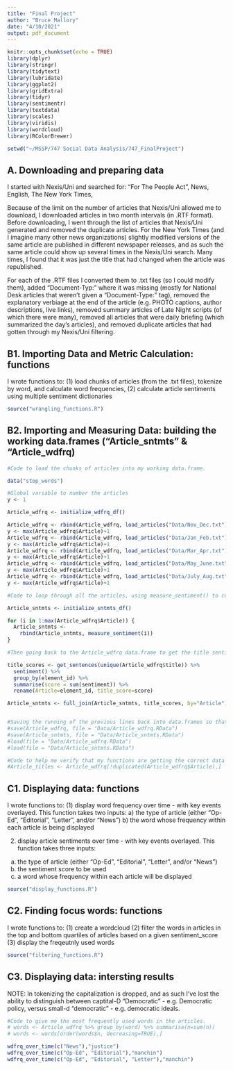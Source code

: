 ```yaml
---
title: "Final Project"
author: "Bruce Mallory"
date: "4/10/2021"
output: pdf_document
---
```


```r
knitr::opts_chunk$set(echo = TRUE)
library(dplyr)
library(stringr)
library(tidytext)
library(lubridate)
library(ggplot2)
library(gridExtra)
library(tidyr)
library(sentimentr)
library(textdata)
library(scales)
library(viridis)
library(wordcloud)
library(RColorBrewer)

setwd("~/MSSP/747 Social Data Analysis/747_FinalProject")
```

## A. Downloading and preparing data

I started with Nexis/Uni and searched for:
  "For The People Act",
  News,
  English,
  The New York Times,
  <dates>
  
Because of the limit on the number of articles that Nexis/Uni allowed me to download, I downloaded articles in two month intervals (in .RTF format).  Before downloading, I went through the list of articles that Nexis/Uni generated and removed the duplicate articles.  For the New York Times (and I imagine many other news organizations) slightly modified versions of the same article are published in different newspaper releases, and as such the same article could show up several times in the Nexis/Uni search.  Many times, I found that it was just the title that had changed when the article was republished.

For each of the .RTF files I converted them to .txt files (so I could modify them), added "Document-Typ:" where it was missing (mostly for National Desk articles that weren't given a "Document-Type:" tag), removed the explanatory verbiage at the end of the article (e.g. PHOTO captions, author descriptions, live links), removed summary articles of Late Night scripts (of which there were many), removed all articles that were daily briefing (which summarized the day's articles), and removed duplicate articles that had gotten through my Nexis/Uni filtering.


## B1. Importing Data and Metric Calculation: functions

I wrote functions to:
  (1) load chunks of articles (from the .txt files), tokenize by word, and calculate word frequencies,
  (2) calculate article sentiments using multiple sentiment dictionaries

```r
source("wrangling_functions.R")
```

## B2. Importing and Measuring Data: building the working data.frames ("Article_sntmts" & "Article_wdfrq)

```r
#Code to load the chunks of articles into my working data.frame. 

data("stop_words")

#Global variable to number the articles
y <- 1

Article_wdfrq <- initialize_wdfrq_df()

Article_wdfrq <- rbind(Article_wdfrq, load_articles("Data/Nov_Dec.txt"))
y <- max(Article_wdfrq$Article)+1
Article_wdfrq <- rbind(Article_wdfrq, load_articles("Data/Jan_Feb.txt"))
y <- max(Article_wdfrq$Article)+1
Article_wdfrq <- rbind(Article_wdfrq, load_articles("Data/Mar_Apr.txt"))
y <- max(Article_wdfrq$Article)+1
Article_wdfrq <- rbind(Article_wdfrq, load_articles("Data/May_June.txt"))
y <- max(Article_wdfrq$Article)+1
Article_wdfrq <- rbind(Article_wdfrq, load_articles("Data/July_Aug.txt"))
y <- max(Article_wdfrq$Article)+1

#Code to loop through all the articles, using measure_sentiment() to collect each article's sentiment.

Article_sntmts <- initialize_sntmts_df()

for (i in 1:max(Article_wdfrq$Article)) {
  Article_sntmts <-
    rbind(Article_sntmts, measure_sentiment(i))
}

#Then going back to the Article_wdfrq data.frame to get the title sentiments, and joining them to the Article_sntmts data.frame.

title_scores <- get_sentences(unique(Article_wdfrq$title)) %>% 
  sentiment() %>% 
  group_by(element_id) %>% 
  summarise(score = sum(sentiment)) %>% 
  rename(Article=element_id, title_score=score)

Article_sntmts <- full_join(Article_sntmts, title_scores, by="Article")


#Saving the running of the previous lines back into data.frames so that I can reload the data.frames without having to run this chunk of code again.  I did this for the process of creating my data display functions, and collecting interesting results.
#save(Article_wdfrq, file = "Data/Article_wdfrq.RData")
#save(Article_sntmts, file = "Data/Article_sntmts.RData")
#load(file = "Data/Article_wdfrq.RData")
#load(file = "Data/Article_sntmts.RData")

#Code to help me verify that my functions are getting the correct data in the correct places.  
#Article_titles <- Article_wdfrq[!duplicated(Article_wdfrq$Article),]

```

## C1. Displaying data: functions

I wrote functions to:
(1) display word frequency over time - with key events overlayed.
This function takes two inputs:
a) the type of article (either "Op-Ed", "Editorial", "Letter", and/or "News")
b) the word whose frequency within each article is being displayed

(2) display article sentiments over time - with key events overlayed.
This function takes three inputs:
a) the type of article (either "Op-Ed", "Editorial", "Letter", and/or "News")
b) the sentiment score to be used
c) a word whose frequency within each article will be displayed


```r
source("display_functions.R")
```
## C2. Finding focus words: functions
I wrote functions to:
(1) create a wordcloud 
(2) filter the words in articles in the top and bottom quartiles of articles based on a given sentiment_score
(3) display the freqeutnly used words

```r
source("filtering_functions.R")
```

## C3. Displaying data: intersting results

NOTE: In tokenizing the capitalization is dropped, and as such I've lost the ability to distinguish between captital-D "Democratic" - e.g. Democratic policy, versus small-d "democratic" - e.g. democratic ideals.
```r

#Code to give me the most frequently used words in the articles.
# words <- Article_wdfrq %>% group_by(word) %>% summarise(n=sum(n))
# words <- words[order(words$n, decreasing=TRUE),]

wdfrq_over_time(c("News"),"justice")
wdfrq_over_time(c("Op-Ed", "Editorial"),"manchin")
wdfrq_over_time(c("Op-Ed", "Editorial", "Letter"),"manchin")


```
